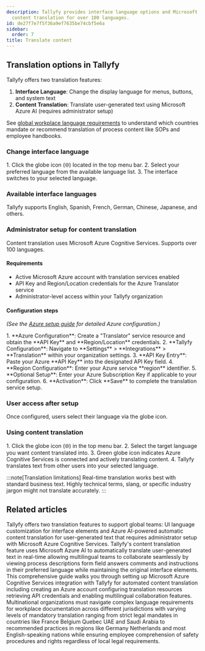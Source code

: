 ```yaml
---
description: Tallyfy provides interface language options and Microsoft Azure AI-powered
  content translation for over 100 languages.
id: de27f7e7f5f36a9ef7635be74cbf5e6a
sidebar:
  order: 7
title: Translate content
---
```



## Translation options in Tallyfy

Tallyfy offers two translation features:

1.  **Interface Language**: Change the display language for menus, buttons, and system text
2.  **Content Translation**: Translate user-generated text using Microsoft Azure AI (requires administrator setup)

See [global workplace language requirements](/products/pro/integrations/azure-translation/global-workplace-language-requirements/) to understand which countries mandate or recommend translation of process content like SOPs and employee handbooks.

### Change interface language

<Steps>
1. Click the globe icon (🌐) located in the top menu bar.
2. Select your preferred language from the available language list.
3. The interface switches to your selected language.
</Steps>

### Available interface languages

Tallyfy supports English, Spanish, French, German, Chinese, Japanese, and others.

### Administrator setup for content translation

Content translation uses Microsoft Azure Cognitive Services. Supports over 100 languages.

#### Requirements

*   Active Microsoft Azure account with translation services enabled
*   API Key and Region/Location credentials for the Azure Translator service
*   Administrator-level access within your Tallyfy organization

#### Configuration steps
*(See the [Azure setup guide](/products/pro/integrations/azure-translation/how-to-set-up-azure-cognitive-ai-integration/) for detailed Azure configuration.)*

<Steps>
1.  **Azure Configuration**: Create a "Translator" service resource and obtain the **API Key** and **Region/Location** credentials.
2.  **Tallyfy Configuration**: Navigate to **Settings** > **Integrations** > **Translation** within your organization settings.
3.  **API Key Entry**: Paste your Azure **API Key** into the designated API Key field.
4.  **Region Configuration**: Enter your Azure service **region** identifier.
5.  **Optional Setup**: Enter your Azure Subscription Key if applicable to your configuration.
6.  **Activation**: Click **Save** to complete the translation service setup.
</Steps>

### User access after setup

Once configured, users select their language via the globe icon.

### Using content translation

<Steps>
1. Click the globe icon (🌐) in the top menu bar.
2. Select the target language you want content translated into.
3. Green globe icon indicates Azure Cognitive Services is connected and actively translating content.
4. Tallyfy translates text from other users into your selected language.
</Steps>

:::note[Translation limitations]
Real-time translation works best with standard business text. Highly technical terms, slang, or specific industry jargon might not translate accurately.
:::


## Related articles
<CardGrid>
<LinkTitleCard header="<b>Integrations > Azure translation services</b>" href="/products/pro/integrations/azure-translation/" > Tallyfy offers two translation features to support global teams: UI language customization for interface elements and Azure AI-powered automatic content translation for user-generated text that requires administrator setup with Microsoft Azure Cognitive Services. </LinkTitleCard>
<LinkTitleCard header="<b>Azure Translation > How to use content translation</b>" href="/products/pro/integrations/azure-translation/how-to-use-content-translation/" > Tallyfy's content translation feature uses Microsoft Azure AI to automatically translate user-generated text in real-time allowing multilingual teams to collaborate seamlessly by viewing process descriptions form field answers comments and instructions in their preferred language while maintaining the original interface elements. </LinkTitleCard>
<LinkTitleCard header="<b>Azure Translation > How to set up Azure Cognitive AI integration</b>" href="/products/pro/integrations/azure-translation/how-to-set-up-azure-cognitive-ai-integration/" > This comprehensive guide walks you through setting up Microsoft Azure Cognitive Services integration with Tallyfy for automated content translation including creating an Azure account configuring translation resources retrieving API credentials and enabling multilingual collaboration features. </LinkTitleCard>
<LinkTitleCard header="<b>Azure Translation > Translation requirements for process documentation</b>" href="/products/pro/integrations/azure-translation/global-workplace-language-requirements/" > Multinational organizations must navigate complex language requirements for workplace documentation across different jurisdictions with varying levels of mandatory translation ranging from strict legal mandates in countries like France Belgium Quebec UAE and Saudi Arabia to recommended practices in regions like Germany Netherlands and most English-speaking nations while ensuring employee comprehension of safety procedures and rights regardless of local legal requirements. </LinkTitleCard>
</CardGrid>